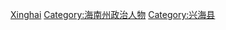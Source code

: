 [[Category:中华人民共和国青海省县长|Xinghai]]
[[Category:海南州政治人物|Category:海南州政治人物]]
[[Category:兴海县|Category:兴海县]]